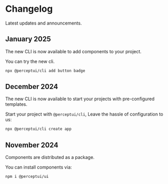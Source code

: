 
# Changelog
<p style={{fontSize:'1.2rem', marginTop:'0px', marginBottom:'2rem'  }}>Latest updates and announcements.</p>

## January 2025

The new CLI is now available to add components to your project.

You can try the new cli.

```bash copy code
npx @perceptui/cli add button badge
```

## December 2024

The new CLI is now available to start your projects with pre-configured templates.

Start your project with `@perceptui/cli`, Leave the hassle of configuration to us:

```bash copy
npx @perceptui/cli create app
```

## November 2024

Components are distributed as a package.

You can install components via:

```bash copy
npm i @perceptui/ui
```